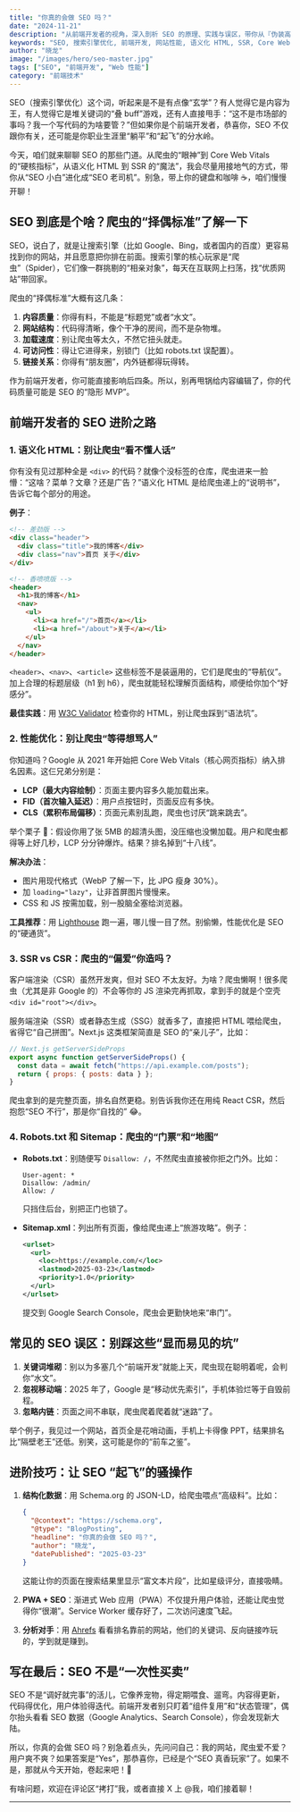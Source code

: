 ```yaml
---
title: "你真的会做 SEO 吗？"
date: "2024-11-21"
description: "从前端开发者的视角，深入剖析 SEO 的原理、实践与误区，带你从『伪装高手』进阶到『真香玩家』。"
keywords: "SEO, 搜索引擎优化, 前端开发, 网站性能, 语义化 HTML, SSR, Core Web Vitals, 爬虫"
author: "晓龙"
image: "/images/hero/seo-master.jpg"
tags: ["SEO", "前端开发", "Web 性能"]
category: "前端技术"
---
```


SEO（搜索引擎优化）这个词，听起来是不是有点像“玄学”？有人觉得它是内容为王，有人觉得它是堆关键词的“叠 buff”游戏，还有人直接甩手：“这不是市场部的事吗？我一个写代码的为啥要管？”但如果你是个前端开发者，恭喜你，SEO 不仅跟你有关，还可能是你职业生涯里“躺平”和“起飞”的分水岭。

今天，咱们就来聊聊 SEO 的那些门道。从爬虫的“眼神”到 Core Web Vitals 的“硬核指标”，从语义化 HTML 到 SSR 的“魔法”，我会尽量用接地气的方式，带你从“SEO 小白”进化成“SEO 老司机”。别急，带上你的键盘和咖啡 ☕，咱们慢慢开聊！

## SEO 到底是个啥？爬虫的“择偶标准”了解一下

SEO，说白了，就是让搜索引擎（比如 Google、Bing，或者国内的百度）更容易找到你的网站，并且愿意把你排在前面。搜索引擎的核心玩家是“爬虫”（Spider），它们像一群挑剔的“相亲对象”，每天在互联网上扫荡，找“优质网站”带回家。

爬虫的“择偶标准”大概有这几条：
1. **内容质量**：你得有料，不能是“标题党”或者“水文”。
2. **网站结构**：代码得清晰，像个干净的房间，而不是杂物堆。
3. **加载速度**：别让爬虫等太久，不然它扭头就走。
4. **可访问性**：得让它进得来，别锁门（比如 robots.txt 误配置）。
5. **链接关系**：你得有“朋友圈”，内外链都得玩得转。

作为前端开发者，你可能直接影响后四条。所以，别再甩锅给内容编辑了，你的代码质量可能是 SEO 的“隐形 MVP”。

## 前端开发者的 SEO 进阶之路

### 1. 语义化 HTML：别让爬虫“看不懂人话”
你有没有见过那种全是 `<div>` 的代码？就像个没标签的仓库，爬虫进来一脸懵：“这啥？菜单？文章？还是广告？”语义化 HTML 是给爬虫递上的“说明书”，告诉它每个部分的用途。

**例子**：
```html
<!-- 差劲版 -->
<div class="header">
  <div class="title">我的博客</div>
  <div class="nav">首页 关于</div>
</div>

<!-- 香喷喷版 -->
<header>
  <h1>我的博客</h1>
  <nav>
    <ul>
      <li><a href="/">首页</a></li>
      <li><a href="/about">关于</a></li>
    </ul>
  </nav>
</header>
```

`<header>`、`<nav>`、`<article>` 这些标签不是装逼用的，它们是爬虫的“导航仪”。加上合理的标题层级（h1 到 h6），爬虫就能轻松理解页面结构，顺便给你加个“好感分”。

**最佳实践**：用 [W3C Validator](https://validator.w3.org/) 检查你的 HTML，别让爬虫踩到“语法坑”。

### 2. 性能优化：别让爬虫“等得想骂人”
你知道吗？Google 从 2021 年开始把 Core Web Vitals（核心网页指标）纳入排名因素。这仨兄弟分别是：
- **LCP（最大内容绘制）**：页面主要内容多久能加载出来。
- **FID（首次输入延迟）**：用户点按钮时，页面反应有多快。
- **CLS（累积布局偏移）**：页面元素别乱跑，爬虫也讨厌“跳来跳去”。

举个栗子 🌰：假设你用了张 5MB 的超清头图，没压缩也没懒加载。用户和爬虫都得等上好几秒，LCP 分分钟爆炸。结果？排名掉到“十八线”。

**解决办法**：
- 图片用现代格式（WebP 了解一下，比 JPG 瘦身 30%）。
- 加 `loading="lazy"`，让非首屏图片慢慢来。
- CSS 和 JS 按需加载，别一股脑全塞给浏览器。

**工具推荐**：用 [Lighthouse](https://developers.google.com/web/tools/lighthouse) 跑一遍，哪儿慢一目了然。别偷懒，性能优化是 SEO 的“硬通货”。

### 3. SSR vs CSR：爬虫的“偏爱”你造吗？
客户端渲染（CSR）虽然开发爽，但对 SEO 不太友好。为啥？爬虫懒啊！很多爬虫（尤其是非 Google 的）不会等你的 JS 渲染完再抓取，拿到手的就是个空壳 `<div id="root"></div>`。

服务端渲染（SSR）或者静态生成（SSG）就香多了，直接把 HTML 喂给爬虫，省得它“自己拼图”。Next.js 这类框架简直是 SEO 的“亲儿子”，比如：

```jsx
// Next.js getServerSideProps
export async function getServerSideProps() {
  const data = await fetch("https://api.example.com/posts");
  return { props: { posts: data } };
}
```

爬虫拿到的是完整页面，排名自然更稳。别告诉我你还在用纯 React CSR，然后抱怨“SEO 不行”，那是你“自找的” 😂。

### 4. Robots.txt 和 Sitemap：爬虫的“门票”和“地图”
- **Robots.txt**：别随便写 `Disallow: /`，不然爬虫直接被你拒之门外。比如：
  ```
  User-agent: *
  Disallow: /admin/
  Allow: /
  ```
  只挡住后台，别把正门也锁了。

- **Sitemap.xml**：列出所有页面，像给爬虫递上“旅游攻略”。例子：
  ```xml
  <urlset>
    <url>
      <loc>https://example.com/</loc>
      <lastmod>2025-03-23</lastmod>
      <priority>1.0</priority>
    </url>
  </urlset>
  ```
  提交到 Google Search Console，爬虫会更勤快地来“串门”。

## 常见的 SEO 误区：别踩这些“显而易见的坑”
1. **关键词堆砌**：别以为多塞几个“前端开发”就能上天，爬虫现在聪明着呢，会判你“水文”。
2. **忽视移动端**：2025 年了，Google 是“移动优先索引”，手机体验烂等于自毁前程。
3. **忽略内链**：页面之间不串联，爬虫爬着爬着就“迷路”了。

举个例子，我见过一个网站，首页全是花哨动画，手机上卡得像 PPT，结果排名比“隔壁老王”还低。别笑，这可能是你的“前车之鉴”。

## 进阶技巧：让 SEO “起飞”的骚操作
1. **结构化数据**：用 Schema.org 的 JSON-LD，给爬虫喂点“高级料”。比如：
   ```json
   {
     "@context": "https://schema.org",
     "@type": "BlogPosting",
     "headline": "你真的会做 SEO 吗？",
     "author": "晓龙",
     "datePublished": "2025-03-23"
   }
   ```
   这能让你的页面在搜索结果里显示“富文本片段”，比如星级评分，直接吸睛。

2. **PWA + SEO**：渐进式 Web 应用（PWA）不仅提升用户体验，还能让爬虫觉得你“很潮”。Service Worker 缓存好了，二次访问速度飞起。

3. **分析对手**：用 [Ahrefs](https://ahrefs.com/) 看看排名靠前的网站，他们的关键词、反向链接咋玩的，学到就是赚到。

## 写在最后：SEO 不是“一次性买卖”
SEO 不是“调好就完事”的活儿，它像养宠物，得定期喂食、遛弯。内容得更新，代码得优化，用户体验得迭代。前端开发者别只盯着“组件复用”和“状态管理”，偶尔抬头看看 SEO 数据（Google Analytics、Search Console），你会发现新大陆。

所以，你真的会做 SEO 吗？别急着点头，先问问自己：我的网站，爬虫爱不爱？用户爽不爽？如果答案是“Yes”，那恭喜你，已经是个“SEO 真香玩家”了。如果不是，那就从今天开始，卷起来吧！💪

有啥问题，欢迎在评论区“拷打”我，或者直接 X 上 @我，咱们接着聊！

---